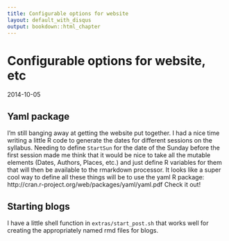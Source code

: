 ```yaml
---
title: Configurable options for website
layout: default_with_disqus
output: bookdown::html_chapter
---
```


# Configurable options for website, etc
2014-10-05

## Yaml package
I'm still banging away at getting the website put together.  I had a nice
time writing a little R code to generate the dates for different sessions 
on the syllabus.  Needing to define `StartSun` for the date of the Sunday
before the first session made me think that it would be nice to take all
the mutable elements (Dates, Authors, Places, etc.) and just define R variables
for them that will then be available to the rmarkdown processor.  It looks like 
a super cool way to define all these things will be to use the yaml R package:
http://cran.r-project.org/web/packages/yaml/yaml.pdf  Check it out!

## Starting blogs
I have a little shell function in `extras/start_post.sh` that works well for creating
the appropriately named rmd files for blogs.



